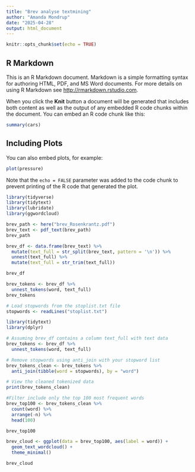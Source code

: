 ---
title: "Brev analyse textmining"
author: "Amanda Mondrup"
date: "2025-04-28"
output: html_document
---

```{r setup, include=FALSE}
knitr::opts_chunk$set(echo = TRUE)
```

## R Markdown

This is an R Markdown document. Markdown is a simple formatting syntax for authoring HTML, PDF, and MS Word documents. For more details on using R Markdown see <http://rmarkdown.rstudio.com>.

When you click the **Knit** button a document will be generated that includes both content as well as the output of any embedded R code chunks within the document. You can embed an R code chunk like this:

```{r cars}
summary(cars)
```

## Including Plots

You can also embed plots, for example:

```{r pressure, echo=FALSE}
plot(pressure)
```

Note that the `echo = FALSE` parameter was added to the code chunk to prevent printing of the R code that generated the plot.

```{r}
library(tidyverse)
library(tidytext)
library(lubridate)
library(ggwordcloud)
```

```{r}
brev_path <- here("brev_Rosenkrantz.pdf")
brev_text <- pdf_text(brev_path)
brev_path
```
```{r}
brev_df <- data.frame(brev_text) %>% 
  mutate(text_full = str_split(brev_text, pattern = '\n')) %>% 
  unnest(text_full) %>% 
  mutate(text_full = str_trim(text_full)) 

brev_df
```
```{r}
brev_tokens <- brev_df %>% 
  unnest_tokens(word, text_full)
brev_tokens
```

```{r}
# Load stopwords from the stoplist.txt file
stopwords <- readLines("stoplist.txt")
```
```{r}
library(tidytext)
library(dplyr)

# Assuming brev_df contains a column text_full with text data
brev_tokens <- brev_df %>% 
  unnest_tokens(word, text_full)
```

```{r}
# Remove stopwords using anti_join with your stopword list
brev_tokens_clean <- brev_tokens %>% 
  anti_join(tibble(word = stopwords), by = "word")

# View the cleaned tokenized data
print(brev_tokens_clean)
```

```{r}
#Filter include only the top 100 most frequent words
brev_top100 <- brev_tokens_clean %>% 
  count(word) %>% 
  arrange(-n) %>% 
  head(100)

brev_top100
```

```{r}
brev_cloud <- ggplot(data = brev_top100, aes(label = word)) +
  geom_text_wordcloud() +
  theme_minimal()

brev_cloud
```
```{r}

```

